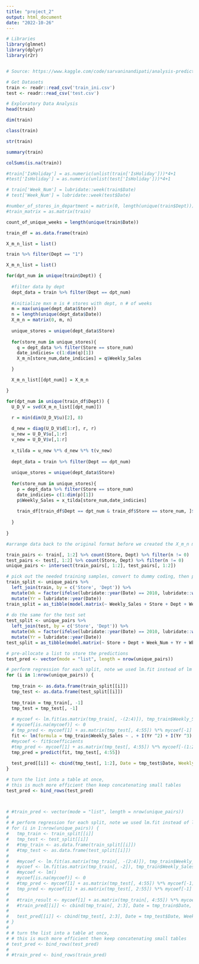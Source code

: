 ```yaml
---
title: "project_2"
output: html_document
date: "2022-10-26"
---
```


```r
# Libraries
library(glmnet)
library(dplyr)
library(r2r)


# Source: https://www.kaggle.com/code/sarvaninandipati/analysis-prediction-of-walmart-sales-using-r/notebook
```

```r
# Get Datasets
train <- readr::read_csv('train_ini.csv')
test <- readr::read_csv('test.csv')
```

```r
# Exploratory Data Analysis
head(train)

dim(train)

class(train)

str(train)

summary(train)

colSums(is.na(train))

```

```r
#train['IsHoliday'] = as.numeric(unlist(train['IsHoliday']))*4+1
#test['IsHoliday'] = as.numeric(unlist(test['IsHoliday']))*4+1

# train['Week_Num'] = lubridate::week(train$Date)
# test['Week_Num'] = lubridate::week(test$Date)

#number_of_stores_in_department = matrix(0, length(unique(train$Dept)))
#train_matrix = as.matrix(train)

count_of_unique_weeks = length(unique(train$Date))

train_df = as.data.frame(train)

X_m_n_list = list()
```

```r
train %>% filter(Dept == "1")
```

```r
X_m_n_list = list()
```


```r
for(dpt_num in unique(train$Dept)) {
  
  #filter data by dept
  dept_data = train %>% filter(Dept == dpt_num)
  
  #initialize mxn m is # stores with dept, n # of weeks
  m = max(unique(dept_data$Store))
  n = length(unique(dept_data$Date))
  X_m_n = matrix(0, m, n)
  
  unique_stores = unique(dept_data$Store)
  
  for(store_num in unique_stores){
    q = dept_data %>% filter(Store == store_num)
    date_indicies= c(1:dim(q)[1])
    X_m_n[store_num,date_indicies] = q$Weekly_Sales

  }

  X_m_n_list[[dpt_num]] = X_m_n

}
```

```r

for(dpt_num in unique(train_df$Dept)) {
  U_D_V = svd(X_m_n_list[[dpt_num]])
  
  r = min(dim(U_D_V$u)[2], 8)

  d_new = diag(U_D_V$d[1:r], r, r)
  u_new = U_D_V$u[,1:r]
  v_new = U_D_V$v[,1:r]
  
  x_tilda = u_new %*% d_new %*% t(v_new)
  
  dept_data = train %>% filter(Dept == dpt_num)
  
  unique_stores = unique(dept_data$Store)
  
  for(store_num in unique_stores){
    p = dept_data %>% filter(Store == store_num)
    date_indicies= c(1:dim(p)[1])
    p$Weekly_Sales = x_tilda[store_num,date_indicies]
    
    train_df[train_df$Dept == dpt_num & train_df$Store == store_num, ]$Weekly_Sales = x_tilda[store_num,date_indicies]
    
  }
  
}
```


```r

#arrange data back to the original format before we created the X_m_n matrix

train_pairs <- train[, 1:2] %>% count(Store, Dept) %>% filter(n != 0)
test_pairs <- test[, 1:2] %>% count(Store, Dept) %>% filter(n != 0)
unique_pairs <- intersect(train_pairs[, 1:2], test_pairs[, 1:2])

# pick out the needed training samples, convert to dummy coding, then put them into a list
train_split <- unique_pairs %>% 
  left_join(train, by = c('Store', 'Dept')) %>% 
  mutate(Wk = factor(ifelse(lubridate::year(Date) == 2010, lubridate::week(Date) - 1, lubridate::week(Date)), levels = 1:52)) %>% 
  mutate(Yr = lubridate::year(Date))
train_split = as_tibble(model.matrix(~ Weekly_Sales + Store + Dept + Week_Num + Yr + Wk, train_split)) %>% group_split(Store, Dept)
  
# do the same for the test set
test_split <- unique_pairs %>% 
  left_join(test, by = c('Store', 'Dept')) %>% 
  mutate(Wk = factor(ifelse(lubridate::year(Date) == 2010, lubridate::week(Date) - 1, lubridate::week(Date)), levels = 1:52)) %>% 
  mutate(Yr = lubridate::year(Date))
test_split = as_tibble(model.matrix(~ Store + Dept + Week_Num + Yr + Wk, test_split)) %>% mutate(Date = test_split$Date) %>% group_split(Store, Dept)

# pre-allocate a list to store the predictions
test_pred <- vector(mode = "list", length = nrow(unique_pairs))

# perform regression for each split, note we used lm.fit instead of lm
for (i in 1:nrow(unique_pairs)) {
  
  tmp_train <- as.data.frame(train_split[[i]])
  tmp_test <- as.data.frame(test_split[[i]])
  
  tmp_train = tmp_train[, -1]
  tmp_test = tmp_test[, -1]
    
  # mycoef <- lm.fit(as.matrix(tmp_train[, -(2:4)]), tmp_train$Weekly_Sales)$coefficients
  # mycoef[is.na(mycoef)] <- 0
  # tmp_pred <- mycoef[1] + as.matrix(tmp_test[, 4:55]) %*% mycoef[-1]
  fit <- lm(formula = tmp_train$Weekly_Sales ~ . + I(Yr ^2) + I(Yr ^3), data = tmp_train[, -(1:4)])
  #mycoef <- fit$coefficients
  #tmp_pred <- mycoef[1] + as.matrix(tmp_test[, 4:55]) %*% mycoef[-(1:2)]
  tmp_pred = predict(fit, tmp_test[, 4:55])
  
  test_pred[[i]] <- cbind(tmp_test[, 1:2], Date = tmp_test$Date, Weekly_Pred = tmp_pred)
}

# turn the list into a table at once, 
# this is much more efficient then keep concatenating small tables
test_pred <- bind_rows(test_pred)



# #train_pred <- vector(mode = "list", length = nrow(unique_pairs))
# 
# # perform regression for each split, note we used lm.fit instead of lm
# for (i in 1:nrow(unique_pairs)) {
#   tmp_train <- train_split[[i]]
#   tmp_test <- test_split[[i]]
#   #tmp_train <- as.data.frame(train_split[[i]])
#   #tmp_test <- as.data.frame(test_split[[i]])
#   
#   #mycoef <- lm.fit(as.matrix(tmp_train[, -(2:4)]), tmp_train$Weekly_Sales)$coefficients
#   mycoef <- lm.fit(as.matrix(tmp_train[, -2]), tmp_train$Weekly_Sales)$coefficients
#   #mycoef <- lm()
#   mycoef[is.na(mycoef)] <- 0
#   #tmp_pred <- mycoef[1] + as.matrix(tmp_test[, 4:55]) %*% mycoef[-1]
#   tmp_pred <- mycoef[1] + as.matrix(tmp_test[, 2:55]) %*% mycoef[-1]
#   
#   #train_result <- mycoef[1] + as.matrix(tmp_train[, 4:55]) %*% mycoef[-1]
#   #train_pred[[i]] <- cbind(tmp_train[, 2:3], Date = tmp_train$Date, Weekly_Pred = train_result[,1])
#   
#   test_pred[[i]] <- cbind(tmp_test[, 2:3], Date = tmp_test$Date, Weekly_Pred = tmp_pred[,1])
# }
# 
# # turn the list into a table at once, 
# # this is much more efficient then keep concatenating small tables
# test_pred <- bind_rows(test_pred)
# 
# #train_pred <- bind_rows(train_pred)

```


